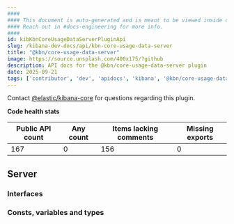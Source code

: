 ```yaml
---
####
#### This document is auto-generated and is meant to be viewed inside our experimental, new docs system.
#### Reach out in #docs-engineering for more info.
####
id: kibKbnCoreUsageDataServerPluginApi
slug: /kibana-dev-docs/api/kbn-core-usage-data-server
title: "@kbn/core-usage-data-server"
image: https://source.unsplash.com/400x175/?github
description: API docs for the @kbn/core-usage-data-server plugin
date: 2025-09-21
tags: ['contributor', 'dev', 'apidocs', 'kibana', '@kbn/core-usage-data-server']
---
```




Contact [@elastic/kibana-core](https://github.com/orgs/elastic/teams/kibana-core) for questions regarding this plugin.

**Code health stats**

| Public API count  | Any count | Items lacking comments | Missing exports |
|-------------------|-----------|------------------------|-----------------|
| 167 | 0 | 156 | 0 |

## Server

### Interfaces
<DocDefinitionList data={kbnCoreUsageDataServerObj.server.interfaces}/>

### Consts, variables and types
<DocDefinitionList data={kbnCoreUsageDataServerObj.server.misc}/>

